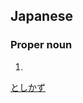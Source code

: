 ==Japanese==
{{ja-kanjitab|とし|かず|yomi=k}}

===Proper noun===
{{ja-pos|proper|としかず}}

# {{given name|male|lang=ja}}

[[Category:Japanese male given names|としかず]]